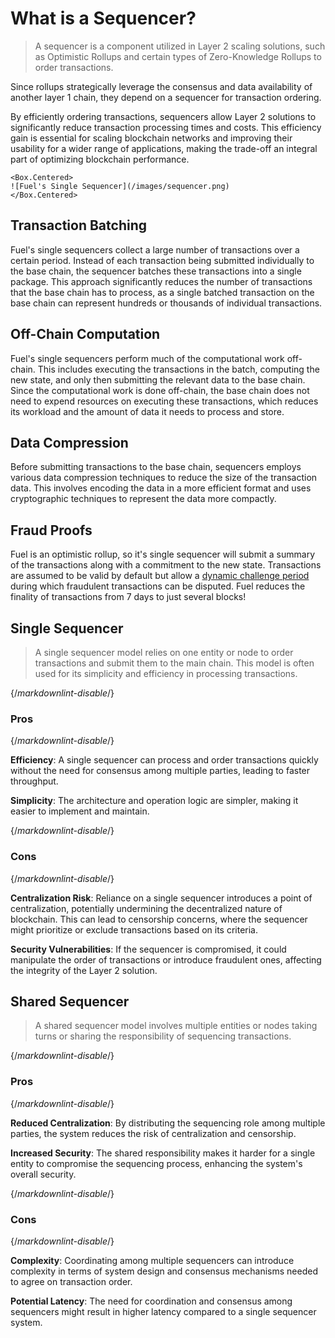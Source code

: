 # What is a Sequencer?

> A sequencer is a component utilized in Layer 2 scaling solutions, such as Optimistic Rollups and certain types of Zero-Knowledge Rollups to order transactions.

Since rollups strategically leverage the consensus and data availability of another layer 1 chain, they depend on a sequencer for transaction ordering.

By efficiently ordering transactions, sequencers allow Layer 2 solutions to significantly reduce transaction processing times and costs. This efficiency gain is essential for scaling blockchain networks and improving their usability for a wider range of applications, making the trade-off an integral part of optimizing blockchain performance.

    <Box.Centered>
    ![Fuel's Single Sequencer](/images/sequencer.png)
    </Box.Centered>

## Transaction Batching

Fuel's single sequencers collect a large number of transactions over a certain period. Instead of each transaction being submitted individually to the base chain, the sequencer batches these transactions into a single package. This approach significantly reduces the number of transactions that the base chain has to process, as a single batched transaction on the base chain can represent hundreds or thousands of individual transactions.

## Off-Chain Computation

Fuel's single sequencers perform much of the computational work off-chain. This includes executing the transactions in the batch, computing the new state, and only then submitting the relevant data to the base chain. Since the computational work is done off-chain, the base chain does not need to expend resources on executing these transactions, which reduces its workload and the amount of data it needs to process and store.

## Data Compression

Before submitting transactions to the base chain, sequencers employs various data compression techniques to reduce the size of the transaction data. This involves encoding the data in a more efficient format and uses cryptographic techniques to represent the data more compactly.

## Fraud Proofs

Fuel is an optimistic rollup, so it's single sequencer will submit a summary of the transactions along with a commitment to the new state. Transactions are assumed to be valid by default but allow a [dynamic challenge period](https://forum.fuel.network/t/why-wait-a-week-fast-finality-optimistic-rollups/4471) during which fraudulent transactions can be disputed. Fuel reduces the finality of transactions from 7 days to just several blocks!

## Single Sequencer

> A single sequencer model relies on one entity or node to order transactions and submit them to the main chain. This model is often used for its simplicity and efficiency in processing transactions.

{/*markdownlint-disable*/}
### Pros
{/*markdownlint-disable*/}

**Efficiency**: A single sequencer can process and order transactions quickly without the need for consensus among multiple parties, leading to faster throughput.

**Simplicity**: The architecture and operation logic are simpler, making it easier to implement and maintain.

{/*markdownlint-disable*/}
### Cons
{/*markdownlint-disable*/}

**Centralization Risk**: Reliance on a single sequencer introduces a point of centralization, potentially undermining the decentralized nature of blockchain. This can lead to censorship concerns, where the sequencer might prioritize or exclude transactions based on its criteria.

**Security Vulnerabilities**: If the sequencer is compromised, it could manipulate the order of transactions or introduce fraudulent ones, affecting the integrity of the Layer 2 solution.

## Shared Sequencer

> A shared sequencer model involves multiple entities or nodes taking turns or sharing the responsibility of sequencing transactions.

{/*markdownlint-disable*/}
### Pros
{/*markdownlint-disable*/}

**Reduced Centralization**: By distributing the sequencing role among multiple parties, the system reduces the risk of centralization and censorship.

**Increased Security**: The shared responsibility makes it harder for a single entity to compromise the sequencing process, enhancing the system's overall security.

{/*markdownlint-disable*/}
### Cons
{/*markdownlint-disable*/}

**Complexity**: Coordinating among multiple sequencers can introduce complexity in terms of system design and consensus mechanisms needed to agree on transaction order.

**Potential Latency**: The need for coordination and consensus among sequencers might result in higher latency compared to a single sequencer system.
